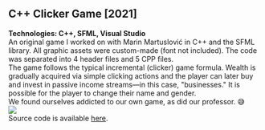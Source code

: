 ## C++ Clicker Game [2021]
**Technologies: C++, SFML, Visual Studio**
<br/>
An original game I worked on with Marin Martuslović in C++ and the SFML library. All graphic assets were custom-made (font not included). The code was separated into 4 header files and 5 CPP files.
<br/>
The game follows the typical incremental (clicker) game formula. Wealth is gradually acquired via simple clicking actions and the player can later buy and invest in passive income streams—in this case, "businesses." It is possible for the player to change their name and gender.
<br/>
We found ourselves addicted to our own game, as did our professor. 😅
<br/>
<img src="clicker.gif" />
<br/>
Source code is available <a href="https://github.com/MarinoLinic/Clicker_game_CPP">here</a>.